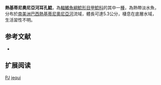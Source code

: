 {{Speciesbox
| name = 熱基蒂尼奧尼亞河耳孔鯰
| image = 
| image_width = 250px
| image_caption = 
| status = LC
| status_system = IUCN3.1
| genus = Parotocinclus
| species = jequi
| authority = [[Lehmann_A.,_Koech_Braun,_Pereira_&_Reis|Lehmann A., Koech Braun, Pereira & Reis]], 2013
| synonyms = 
}}

'''熱基蒂尼奧尼亞河耳孔鯰'''，為[[輻鰭魚綱|輻鰭魚綱]][[鯰形目|鯰形目]][[甲鯰科|甲鯰科]]的其中一[[種|種]]，為熱帶淡水魚，分布於[[南美洲|南美洲]][[巴西|巴西]][[熱基蒂尼奧尼亞河|熱基蒂尼奧尼亞河]]流域，體長可達5.3公分，棲息在底層水域，生活習性不明。

==参考文献==
*{{FishBase_species|genus=Parotocinclus|species=jequi|year=2014|month=12}}

== 扩展阅读 ==
{{refbegin}}
{{wikispecies-inline|Parotocinclus jequi|熱基蒂尼奧尼亞河耳孔鯰}}
{{refend}}
{{Taxonbar|from=Q18636247}}

[[Category:IUCN红色名录无危物种|PJ]]
[[Category:耳孔鯰屬|jequi]]